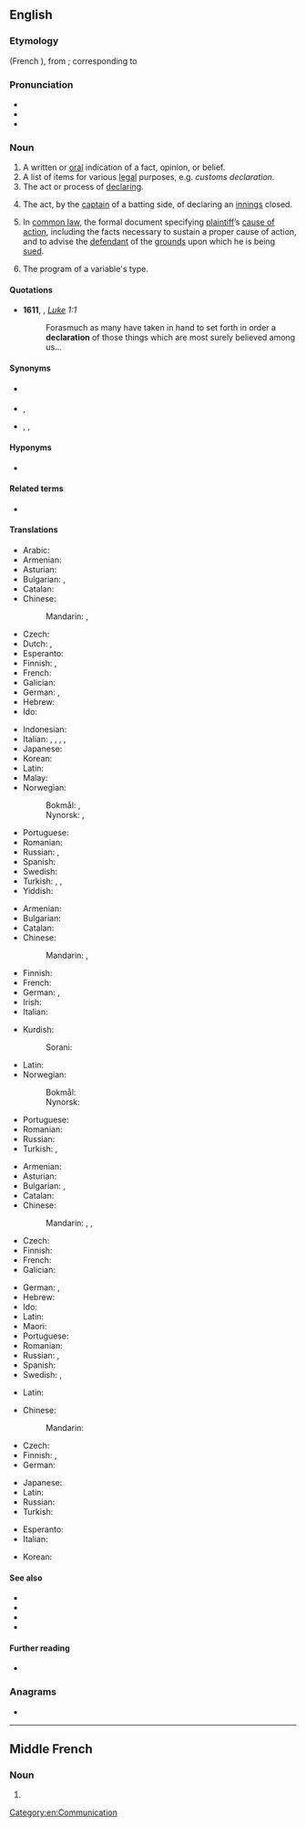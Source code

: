 {{also|déclaration}}
==English==

===Etymology===
{{etyl|fro|en}} {{m|fro|declaration}} (French {{m|fr|déclaration}}), from {{etyl|la|en}} {{m|la|declarationem}}; corresponding to {{suffix|declare|ation|lang=en}}

===Pronunciation===
* {{IPA|/ˌdɛkləˈɹeɪʃən/|lang=en}}
* {{audio|en-us-declaration.ogg|Audio (US)|lang=en}}
* {{rhymes|eɪʃən|lang=en}}

===Noun===
{{en-noun}}

# A written or [[oral]] indication of a fact, opinion, or belief.
# A list of items for various [[legal]] purposes, e.g. ''customs declaration.''
# The act or process of [[declare|declaring]].
# {{lb|en|cricket}} The act, by the [[captain]] of a batting side, of declaring an [[innings]] closed.
# {{lb|en|legal}} In [[common law]], the formal document specifying [[plaintiff]]’s [[cause of action]], including the facts necessary to sustain a proper cause of action, and to advise the [[defendant]] of the [[grounds]] upon which he is being [[sued]].
# {{lb|en|computing}} The program of a variable's type.

====Quotations====
* '''1611''', {{w|King James Version of the Bible}}, ''[[s:Bible (King James)/Luke|Luke]] 1:1''
*: Forasmuch as many have taken in hand to set forth in order a '''declaration''' of those things which are most surely believed among us...

====Synonyms====
* {{sense|act or process of declaring}} {{l|en|notice}}
* {{sense|list of items for legal purposes}} {{l|en|notice}}, {{l|en|statement}}
* {{sense|written or oral indication}} {{l|en|avowal}}, {{l|en|notice}}, {{l|en|statement}}

====Hyponyms====
* {{sense|computing}} {{l|en|forward declaration}}

====Related terms====
* {{l|en|declare}}

====Translations====
{{trans-top|written or oral indication of a fact, opinion, or belief}}
* Arabic: {{t|ar|إِعْلَان|m}}
* Armenian: {{t+|hy|հայտարարություն}}
* Asturian: {{t|ast|declaración|f}}
* Bulgarian: {{t+|bg|заявление|n}}, {{t+|bg|декларация|f}}
* Catalan: {{t+|ca|declaració|f}}
* Chinese:
*: Mandarin: {{t+|cmn|聲明}}, {{t+|cmn|声明|tr=shēngmíng}}
* Czech: {{t+|cs|prohlášení|n}}
* Dutch: {{t+|nl|verklaring|f}}, {{t+|nl|declaratie|f}}
* Esperanto: {{t|eo|deklaracio}}
* Finnish: {{t+|fi|julistus}}, {{t+|fi|tiedoksianto}}
* French: {{t+|fr|déclaration|f}}
* Galician: {{t+|gl|declaración|f}}
* German: {{t+|de|Erklärung|f}}, {{t+|de|Deklaration|f}}
* Hebrew: {{t|he|הצהרה|tr=hatzhara|f}}
* Ido: {{t+|io|deklaro}}
{{trans-mid}}
* Indonesian: {{t+|id|deklarasi}}
* Italian: {{t+|it|dichiarazione|f}}, {{t+|it|asserzione|f}}, {{t+|it|voto|m}}, {{t+|it|conferma|f}}, {{t+|it|enunciazione|f}}
* Japanese: {{t+|ja|宣言|tr=せんげん, sengen}}
* Korean: {{t+|ko|선언}}
* Latin: {{t|la|fatum|n}}
* Malay: {{t|ms|perisytiharan}}
* Norwegian:
*: Bokmål: {{t+|nb|erklæring|m|f}}, {{t+|nb|deklarasjon|m}}
*: Nynorsk: {{t|nn|erklæring|f}}, {{t|nn|deklarasjon|m}}
* Portuguese: {{t+|pt|declaração|f}}
* Romanian: {{t+|ro|declarație|f}}
* Russian: {{t+|ru|заявле́ние|n}}, {{t+|ru|деклара́ция|f}}
* Spanish: {{t+|es|declaración|f}}
* Swedish: {{t+|sv|tillkännagivande}}
* Turkish: {{t+|tr|açıklama}}, {{t+|tr|deklarasyon}}, {{t+|tr|bildiri}}
* Yiddish: {{t|yi|דעקלאַראַציע|f}}
{{trans-bottom}}

{{trans-top|list of items for various legal purposes}}
* Armenian: {{t+|hy|հայտարարագիր}}
* Bulgarian: {{t+|bg|декларация|f}}
* Catalan: {{t+|ca|declaració|f}}
* Chinese:
*: Mandarin: {{t+|cmn|報單}}, {{t+|cmn|报单|tr=bàodān}}
* Finnish: {{t+|fi|selvitys}}
* French: {{t+|fr|déclaration|f}}
* German: {{t+|de|Erklärung|f}}, {{t+|de|Deklaration|f}}
* Irish: {{t|ga|dearbhú|m}}
* Italian: {{t+|it|elenco|m}}
{{trans-mid}}
* Kurdish:
*: Sorani: {{t|ku|به‌یان}}
* Latin: {{t|la|fatum|n}}
* Norwegian:
*: Bokmål: {{t+|nb|deklarasjon|m}}
*: Nynorsk: {{t|nn|deklarasjon|m}}
* Portuguese: {{t+|pt|declaração|f}}
* Romanian: {{t+|ro|declarație|f}}
* Russian: {{t+|ru|деклара́ция|f}}
* Turkish: {{t+|tr|beyanat}}, {{t+|tr|bildirge}}
{{trans-bottom}}

{{trans-top|act or process of declaring}}
* Armenian: {{t+|hy|հայտարարում}}
* Asturian: {{t|ast|declaración|f}}
* Bulgarian: {{t|bg|заявяване|n}}, {{t+|bg|деклариране|n}}
* Catalan: {{t+|ca|declaració|f}}
* Chinese:
*: Mandarin: {{t+|cmn|報單}}, {{t+|cmn|报单|tr=bàodān}}, {{t+|cmn|宣言|tr=xuānyán}}
* Czech: {{t|cs|vyhlášení|n}}
* Finnish: {{t+|fi|julistus}}
* French: {{t+|fr|déclaration|f}}
* Galician: {{t+|gl|declaración|f}}
{{trans-mid}}
* German: {{t+|de|Erklärung|f}}, {{t+|de|Deklaration|f}}
* Hebrew: {{t|he|הצהרה|tr=hatzhara|f}}
* Ido: {{t+|io|deklaro}}
* Latin: {{t|la|fatum|n}}
* Maori: {{t|mi|whakapuakanga}}
* Portuguese: {{t+|pt|declaração|f}}
* Romanian: {{t+|ro|declarare|f}}
* Russian: {{t+|ru|заявле́ние|n}}, {{t+|ru|объявле́ние|n}}
* Spanish: {{t+|es|declaración|f}}
* Swedish: {{t+|sv|förklara}}, {{t+|sv|deklarera}}
{{trans-bottom}}

{{trans-top|(cricket) act, by the captain of a batting side, of declaring an innings closed}}
* Latin: {{t|la|fatum|n}}
{{trans-mid}}
{{trans-bottom}}

{{trans-top|specification of a variables type}}
* Chinese:
*: Mandarin: {{t-needed|cmn}}
* Czech: {{t|cs|deklarace|f}}
* Finnish: {{t+|fi|[[muuttujan]] [[tyypin]] [[määrittely]]}}, {{t|fi|deklaraatio}}
* German: {{t+|de|Deklaration|f}}
{{trans-mid}}
* Japanese: {{t-needed|ja}}
* Latin: {{t|la|fatum|n}}
* Russian: {{t+|ru|объявле́ние|n}}
* Turkish: {{t|tr|açıklayıcı deyim}}
{{trans-bottom}}

{{checktrans-top}}
* Esperanto: {{t-check|eo|deklaro}}
* Italian: {{t-check|it|dichiarazione|f}}
{{trans-mid}}
* Korean: {{t-check|ko|선언}}
{{trans-bottom}}

====See also====
* {{l|en|complaint}}
* {{l|en|customs declaration}}
* {{l|en|statutory}}
* {{l|en|statutory declaration}}

====Further reading====
* {{projectlink|wikipedia}}

===Anagrams===
* {{anagrams|en|indacaterol|redactional}}

[[Category:en:Communication]]

----

==Middle French==

===Noun===
{{frm-noun|f}}

# {{l|en|declaration}}